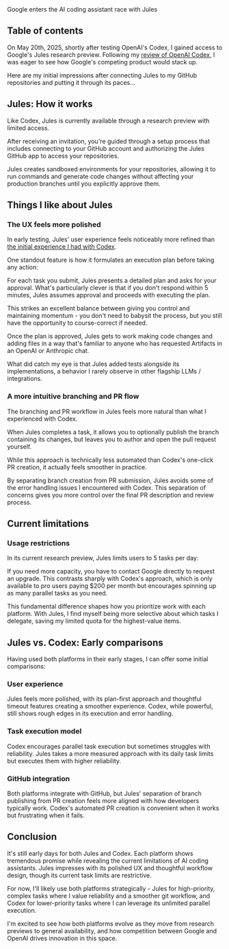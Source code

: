 <figcaption>Google enters the AI coding assistant race with Jules</figcaption>

## Table of contents 

On May 20th, 2025, shortly after testing OpenAI's Codex, I gained access to Google's Jules research preview. Following my [review of OpenAI Codex](/blog/openai-codex-review), I was eager to see how Google's competing product would stack up.

Here are my initial impressions after connecting Jules to my GitHub repositories and putting it through its paces...

## Jules: How it works

Like Codex, Jules is currently available through a research preview with limited access. 

After receiving an invitation, you're guided through a setup process that includes connecting to your GitHub account and authorizing the Jules GitHub app to access your repositories.



Jules creates sandboxed environments for your repositories, allowing it to run commands and generate code changes without affecting your production branches until you explicitly approve them.

## Things I like about Jules

### The UX feels more polished

In early testing, Jules' user experience feels noticeably more refined than [the initial experience I had with Codex](/blog/openai-codex-review). 

One standout feature is how it formulates an execution plan before taking any action:



For each task you submit, Jules presents a detailed plan and asks for your approval. What's particularly clever is that if you don't respond within 5 minutes, Jules assumes approval and proceeds with executing the plan.



This strikes an excellent balance between giving you control and maintaining momentum - you don't need to babysit the process, but you still have the opportunity to course-correct if needed.

Once the plan is approved, Jules gets to work making code changes and adding files in a way that's familiar to anyone who has requested Artifacts in an OpenAI or Anthropic chat.

What did catch my eye is that Jules added tests alongside its implementations, a behavior I rarely observe in other flagship LLMs / integrations.



### A more intuitive branching and PR flow

The branching and PR workflow in Jules feels more natural than what I experienced with Codex. 

When Jules completes a task, it allows you to optionally publish the branch containing its changes, but leaves you to author and open the pull request yourself.



While this approach is technically less automated than Codex's one-click PR creation, it actually feels smoother in practice. 

By separating branch creation from PR submission, Jules avoids some of the error handling issues I encountered with Codex. This separation of concerns gives you more control over the final PR description and review process.

## Current limitations

### Usage restrictions

In its current research preview, Jules limits users to 5 tasks per day:



If you need more capacity, you have to contact Google directly to request an upgrade. This contrasts sharply with Codex's approach, which is only available to pro users paying $200 per month but encourages spinning up as many parallel tasks as you need.

This fundamental difference shapes how you prioritize work with each platform. With Jules, I find myself being more selective about which tasks I delegate, saving my limited quota for the highest-value items.

## Jules vs. Codex: Early comparisons

Having used both platforms in their early stages, I can offer some initial comparisons:

### User experience
Jules feels more polished, with its plan-first approach and thoughtful timeout features creating a smoother experience. Codex, while powerful, still shows rough edges in its execution and error handling.

### Task execution model
Codex encourages parallel task execution but sometimes struggles with reliability. Jules takes a more measured approach with its daily task limits but executes them with higher reliability.

### GitHub integration
Both platforms integrate with GitHub, but Jules' separation of branch publishing from PR creation feels more aligned with how developers typically work. Codex's automated PR creation is convenient when it works but frustrating when it fails.

## Conclusion

It's still early days for both Jules and Codex. Each platform shows tremendous promise while revealing the current limitations of AI coding assistants. Jules impresses with its polished UX and thoughtful workflow design, though its current task limits are restrictive.

For now, I'll likely use both platforms strategically - Jules for high-priority, complex tasks where I value reliability and a smoother git workflow, and Codex for lower-priority tasks where I can leverage its unlimited parallel execution.

I'm excited to see how both platforms evolve as they move from research previews to general availability, and how competition between Google and OpenAI drives innovation in this space.



